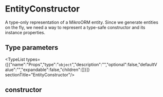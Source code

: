 
# EntityConstructor

A type-only representation of a MikroORM entity. Since we generate
entities on the fly, we need a way to represent a type-safe
constructor and its instance properties.

## Type parameters

<TypeList types={[{"name":"Props","type":"`object`","description":"","optional":false,"defaultValue":"","expandable":false,"children":[]}]}  sectionTitle="EntityConstructor"/>

## constructor
